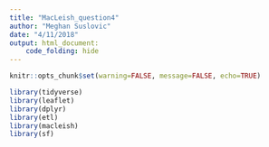 ```yaml
---
title: "MacLeish_question4"
author: "Meghan Suslovic"
date: "4/11/2018"
output: html_document:
    code_folding: hide
---
```


```r
knitr::opts_chunk$set(warning=FALSE, message=FALSE, echo=TRUE)
```

```r
library(tidyverse)
library(leaflet)
library(dplyr)
library(etl)
library(macleish)
library(sf)
```
